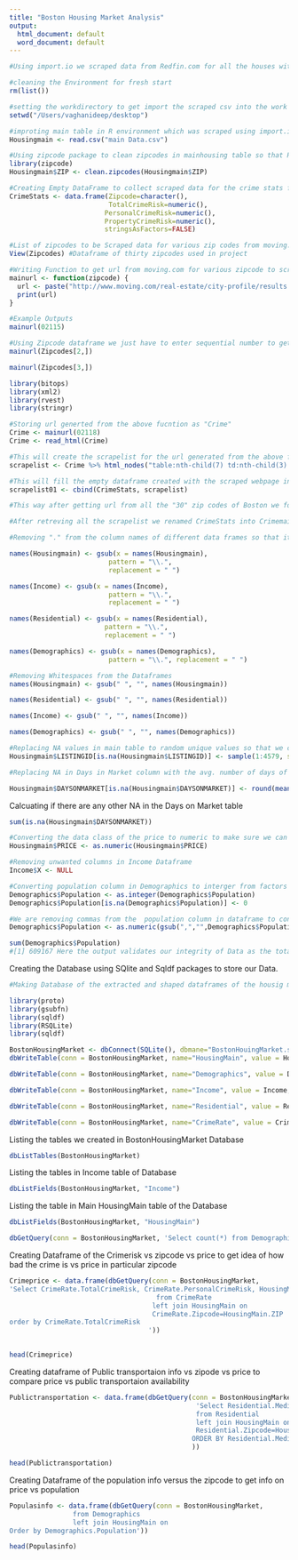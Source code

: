 ```yaml
---
title: "Boston Housing Market Analysis"
output:
  html_document: default
  word_document: default
---
```


```r
#Using import.io we scraped data from Redfin.com for all the houses with the limit they have. We scrpaed data using different zipcodes and merged the csv using terminal commands and use that as our main table.

#cleaning the Environment for fresh start
rm(list())
```

```r
#setting the workdirectory to get import the scraped csv into the work environment
setwd("/Users/vaghanideep/desktop")
```

```r
#improting main table in R environment which was scraped using import.io. 
Housingmain <- read.csv("main Data.csv")
```

```r
#Using zipcode package to clean zipcodes in mainhousing table so that R doesnt neglect the first "0" in zipcodes
library(zipcode)
Housingmain$ZIP <- clean.zipcodes(Housingmain$ZIP)
```

```r
#Creating Empty DataFrame to collect scraped data for the crime stats from moving.com
CrimeStats <- data.frame(Zipcode=character(), 
                         TotalCrimeRisk=numeric(), 
                        PersonalCrimeRisk=numeric(), 
                        PropertyCrimeRisk=numeric(), 
                        stringsAsFactors=FALSE)
```

```r
#List of zipcodes to be Scraped data for various zip codes from moving.com website.
View(Zipcodes) #Dataframe of thirty zipcodes used in project
```

```r
#Writing Function to get url from moving.com for various zipcode to scrape data from different urls.
mainurl <- function(zipcode) { 
  url <- paste("http://www.moving.com/real-estate/city-profile/results.asp?Zip=", zipcode, sep="")
  print(url)
}

```

```r
#Example Outputs
mainurl(02115)
```

```r
#Using Zipcode dataframe we just have to enter sequential number to get urls to scrape.
mainurl(Zipcodes[2,])
```

```r
mainurl(Zipcodes[3,])
```

```r
library(bitops)
library(xml2)
library(rvest)
library(stringr)

#Storing url generted from the above fucntion as "Crime"
Crime <- mainurl(02118)
Crime <- read_html(Crime)

#This will create the scrapelist for the url generated from the above function. 
scrapelist <- Crime %>% html_nodes("table:nth-child(7) td:nth-child(3) , table:nth-child(7) th:nth-child(3) , table:nth-child(7) .first_cpth , table:nth-child(7) td:nth-child(1) a") %>% html_text() %>% str_trim()

#This will fill the empty dataframe created with the scraped webpage information
scrapelist01 <- cbind(CrimeStats, scrapelist)

#This way after getting url from all the "30" zip codes of Boston we formed 30 "scrapelist01, scrapelist02....scrapelist30" and got table crimestats and renamed it to "Crimemain"" Dataframe

#After retreving all the scrapelist we renamed CrimeStats into Crimemain table and it has all the data we needed for the table
```

```r
#Removing "." from the column names of different data frames so that it will not trouble during quering in SQLite Database while retriving data.

names(Housingmain) <- gsub(x = names(Housingmain),
                         pattern = "\\.",
                         replacement = " ")
```

```r
names(Income) <- gsub(x = names(Income),
                         pattern = "\\.",
                         replacement = " ")
```

```r
names(Residential) <- gsub(x = names(Residential),
                        pattern = "\\.",
                        replacement = " ")
```

```r
names(Demographics) <- gsub(x = names(Demographics),
                         pattern = "\\.", replacement = " ")
```

```r
#Removing Whitespaces from the Dataframes
names(Housingmain) <- gsub(" ", "", names(Housingmain))
```

```r
names(Residential) <- gsub(" ", "", names(Residential))
```

```r
names(Income) <- gsub(" ", "", names(Income))
```

```r
names(Demographics) <- gsub(" ", "", names(Demographics))
```

```r
#Replacing NA values in main table to random unique values so that we can set listing.ID as Primary key during making database design.
Housingmain$LISTINGID[is.na(Housingmain$LISTINGID)] <- sample(1:4579, size=sum(is.na(Housingmain$LISTINGID)), replace=F)
```

```r
#Replacing NA in Days in Market column with the avg. number of days of the column so that intergrity of data is maintained and we can ask some of the questions in the project we had.

Housingmain$DAYSONMARKET[is.na(Housingmain$DAYSONMARKET)] <- round(mean(Housingmain$DAYSONMARKET, na.rm = TRUE))
```

Calcuating if there are any other NA in the Days on Market table
```r
sum(is.na(Housingmain$DAYSONMARKET))
```

```r
#Converting the data class of the price to numeric to make sure we can present on visual graphs for comperisions
Housingmain$PRICE <- as.numeric(Housingmain$PRICE)

#Removing unwanted columns in Income Dataframe
Income$X <- NULL
```

```r
#Converting population column in Demographics to interger from factors and replacing all "NA" to "0" 
Demographics$Population <- as.integer(Demographics$Population)
Demographics$Population[is.na(Demographics$Population)] <- 0
```

```r
#We are removing commas from the  population column in dataframe to convert it into numeric to get total population of Boston. 
Demographics$Population <- as.numeric(gsub(",","",Demographics$Population))
```

```r
sum(Demographics$Population)
#[1] 609167 Here the output validates our integrity of Data as the total population of Boston is around 630,000 and our data of population of different zipcodes comes to around that total.
```

Creating the Database using SQlite and Sqldf packages to store our Data.
```r
#Making Database of the extracted and shaped dataframes of the housig market using SQLite packages. Connecting them with the SQLite databases and querying required results.

library(proto)
library(gsubfn)
library(sqldf)
library(RSQLite)
library(sqldf)

BostonHousingMarket <- dbConnect(SQLite(), dbmane="BostonHouingMarket.sqlite")
dbWriteTable(conn = BostonHousingMarket, name="HousingMain", value = Housingmain, row.names=FALSE, overwrite=TRUE, field.types=NULL)

dbWriteTable(conn = BostonHousingMarket, name="Demographics", value = Demographics, row.names=FALSE, overwrite=TRUE, field.types=NULL)

dbWriteTable(conn = BostonHousingMarket, name="Income", value = Income, row.names=FALSE, overwrite=TRUE, field.types=NULL)

dbWriteTable(conn = BostonHousingMarket, name="Residential", value = Residential, row.names=FALSE, overwrite=TRUE, field.types=NULL)

dbWriteTable(conn = BostonHousingMarket, name="CrimeRate", value = Crimemain, row.names=FALSE, overwrite=TRUE, field.types=NULL)
```

Listing the tables we created in BostonHousingMarket Database
```r
dbListTables(BostonHousingMarket)
```

Listing the tables in Income table of Database
```r
dbListFields(BostonHousingMarket, "Income")
```

Listing the table in Main HousingMain table of the Database
```r
dbListFields(BostonHousingMarket, "HousingMain")
```

```r
dbGetQuery(conn = BostonHousingMarket, 'Select count(*) from Demographics')
```

Creating Dataframe of the Crimerisk vs zipcode vs price to get idea of how bad the crime is vs price in particular zipcode
```r
Crimeprice <- data.frame(dbGetQuery(conn = BostonHousingMarket, 
'Select CrimeRate.TotalCrimeRisk, CrimeRate.PersonalCrimeRisk, HousingMain.PRICE, HousingMain.ZIP, HousingMain.LOCATION, HousingMain.PROPERTYTYPE
                                     from CrimeRate
                                    left join HousingMain on 
                                    CrimeRate.Zipcode=HousingMain.ZIP 
order by CrimeRate.TotalCrimeRisk
                                   '))
                                   
```

```r
head(Crimeprice)
```

Creating dataframe of Public transportaion info vs zipode vs price to compare price vs public transportaion availability
```r
Publictransportation <- data.frame(dbGetQuery(conn = BostonHousingMarket, 
                                               'Select Residential.MedianTravelTimetoWork, Residential.TransportationtoWorkPublic, HousingMain.PRICE, HousingMain.ZIP, HousingMain.LOCATION, HousingMain.PROPERTYTYPE
                                               from Residential 
                                               left join HousingMain on 
                                               Residential.Zipcode=HousingMain.ZIP
                                              ORDER BY Residential.MedianTravelTimetoWork'
                                              ))
```

```r
head(Publictransportation)
```

Creating Dataframe of the population info versus the zipcode to get info on price vs population 
```r
Populasinfo <- data.frame(dbGetQuery(conn = BostonHousingMarket,                                               'Select Demographics.Population, Demographics.Male, Demographics.Female, HousingMain.ZIP, HousingMain.LOCATION, HousingMain.PRICE, HousingMain.PROPERTYTYPE
                from Demographics 
                left join HousingMain on                                                Demographics.Zipcode=HousingMain.ZIP 
Order by Demographics.Population'))
```

```r
head(Populasinfo)
```


